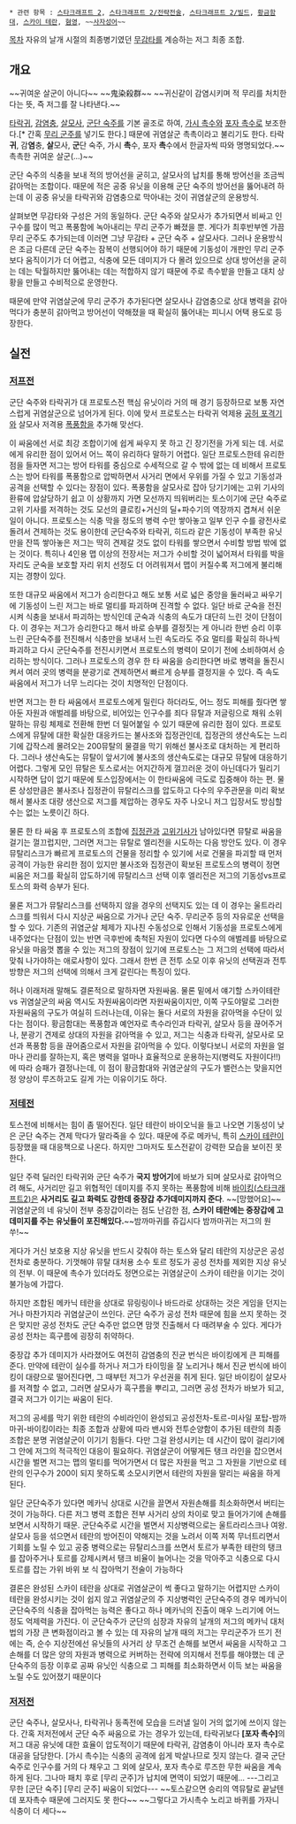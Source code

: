  * 관련 항목 : [[스타크래프트 2]], [[스타크래프트 2/전략전술]], [[스타크래프트 2/빌드]], [[황금함대]], [[스카이 테란]], [[혐영]], ~~[[사자성어]]~~

[[목차]]
자유의 날개 시절의 최종병기였던 [[무감타]]를 계승하는 저그 최종 조합.

== 개요 ==
~~귀여운 살군이 아니다~~
~~鬼染殺群~~
~~귀신같이 감염시키며 적 무리를 처치한다는 뜻, 즉 저그를 잘 나타낸다.~~


[[타락귀]], [[감염충]], [[살모사]], [[군단 숙주]]를 기본 골조로 하여, [[가시 촉수]]와 [[포자 촉수]]로 보조한다.[* 간혹 [[무리 군주]]를 넣기도 한다.] 때문에 귀염살군 촉촉이라고 불리기도 한다. 타락'''귀''', 감'''염'''충, '''살'''모사, '''군'''단 숙주, 가시 '''촉'''수, 포자 '''촉'''수에서 한글자씩 따와 명명되었다.~~촉촉한 귀여운 살군(...)~~

군단 숙주의 식충을 보내 적의 방어선을 굳히고, 살모사의 납치를 통해 방어선을 조금씩 갉아먹는 조합이다. 때문에 적은 공중 유닛을 이용해 군단 숙주의 방어선을 뚫어내려 하는데 이 공중 유닛을 타락귀와 감염충으로 막아내는 것이 귀염살군의 운용방식.

살펴보면 무감타와 구성은 거의 동일하다. 군단 숙주와 살모사가 추가되면서 비싸고 인구수를 많이 먹고 폭풍함에 녹아내리는 무리 군주가 빠졌을 뿐. 게다가 최후반부엔 가끔 무리 군주도 추가되는데 이러면 그냥 무감타 + 군단 숙주 + 살모사다. 그러나 운용방식은 조금 다른데 군단 숙주는 잠복이 선행되어야 하기 때문에 기동성이 개판인 무리 군주보다 움직이기가 더 어렵고, 식충에 모든 데미지가 다 몰려 있으므로 상대 방어선을 굳히는 데는 탁월하지만 뚫어내는 데는 적합하지 않기 때문에 주로 촉수밭을 만들고 대치 상황을 만들고 수비적으로 운영한다.

때문에 만약 귀염살군에 무리 군주가 추가된다면 살모사나 감염충으로 상대 병력을 갉아먹다가 충분히 갉아먹고 방어선이 약해졌을 때 확실히 뚫어내는 피니시 어택 용도로 등장한다.

== 실전 ==
=== [[저프전]] ===
군단 숙주와 타락귀가 대 프로토스전 핵심 유닛이라 거의 매 경기 등장하므로 보통 자연스럽게 귀염살군으로 넘어가게 된다. 이에 맞서 프로토스는 타락귀 억제용 [[공허 포격기]]와 살모사 저격용 [[폭풍함]]을 추가해 맞선다.

이 싸움에선 서로 최강 조합이기에 쉽게 싸우지 못 하고 긴 장기전을 가게 되는 데. 서로에게 유리한 점이 있어서 어느 쪽이 유리하다 말하기 어렵다. 일단 프로토스한테 유리한 점을 들자면 저그는 방어 타워를 중심으로 수세적으로 갈 수 밖에 없는 데 비해서 프로토스는 방어 타워를 폭풍함으로 압박하면서 사거리 면에서 우위를 가질 수 있고 기동성과 공격을 선택할 수 있다는 장점이 있다. 폭풍함을 살모사로 잡아 당기기에는 고위 기사의 환류에 압살당하기 쉽고 이 상황까지 가면 모선까지 띄워버리는 토스이기에 군단 숙주로 고위 기사를 저격하는 것도 모선의 클로킹+거신의 딜+파수기의 역장까지 겹쳐서 쉬운 일이 아니다. 프로토스는 식충 막을 정도의 병력 수만 쌓아놓고 일부 인구 수를 광전사로 돌려서 견제하는 것도 용이한데 군단숙주와 타락귀, 히드라 같은 기동성이 부족한 유닛만을 잔뜩 쌓아놓은 저그는 딱히 견제갈 것도 없이 타워를 쌓으면서 수비할 방법 밖에 없는 것이다. 특히나 4인용 맵 이상의 전장서는 저그가 수비할 것이 넓어져서 타워를 박을 자리도 군숙을 보호할 자리 위치 선정도 더 어려워져서 맵이 커질수록 저그에게 불리해지는 경향이 있다.

또한 대규모 싸움에서 저그가 승리한다고 해도 보통 서로 넓은 중앙을 둘러싸고 싸우기에 기동성이 느린 저그는 바로 멀티를 파괴하며 진격할 수 없다. 일단 바로 군숙을 전진시켜 식충을 보내서 파괴하는 방식인데 군숙과 식충의 속도가 대단히 느린 것이 단점이다. 이 경우는 저그가 승리한다고 해서 바로 승부를 결정짓는 게 아니라 한번 승리 이후 느린 군단숙주를 전진해서 식충만을 보내서 느린 속도라도 주요 멀티를 확실히 하나씩 파괴하고 다시 군단숙주를 전진시키면서 프로토스의 병력이 모이기 전에 소비하여서 승리하는 방식이다. 그러나 프로토스의 경우 한 타 싸움을 승리한다면 바로 병력을 돌진시켜서 여러 곳의 병력을 분광기로 견제하면서 빠르게 승부를 결정지을 수 있다. 즉 속도 싸움에서 저그가 너무 느리다는 것이 치명적인 단점이다.

반면 저그는 한 타 싸움에서 프로토스에게 밀린다 하더라도, 어느 정도 피해를 줬다면 쌓아둔 자원과 애벌레를 바탕으로, 비어있는 인구수를 죄다 뮤탈과 저글링으로 채워 소위 말하는 뮤링 체제로 전환해 한번 더 밀어붙일 수 있기 때문에 유리한 점이 있다. 프로토스에게 뮤탈에 대한 확실한 대응카드는 불사조와 집정관인데, 집정관의 생산속도는 느리기에 갑작스레 몰려오는 200뮤탈의 물결을 막기 위해선 불사조로 대처하는 게 편리하다. 그러나 생산속도는 뮤탈이 앞서기에 불사조의 생산속도로는 대규모 뮤탈에 대응하기 어렵다. 그렇게 모인 뮤탈은 토스로서는 어지간하게 껄끄러운 것이 아닌데다가 밀리기 시작하면 답이 없기 때문에 토스입장에서는 이 한타싸움에 극도로 집중해야 하는 편. 물론 상성만큼은 불사조나 집정관이 뮤탈리스크를 압도하고 다수의 우주관문을 미리 확보해서 불사조 대량 생산으로 저그를 제압하는 경우도 자주 나오니 저그 입장서도 방심할 수는 없는 노릇이긴 하다.

물론 한 타 싸움 후 프로토스의 조합에 [[집정관]]과 [[고위기사]]가 남아있다면 뮤탈로 싸움을 걸기는 껄끄럽지만, 그러면 저그는 뮤탈로 엘리전을 시도하는 다음 방안도 있다. 이 경우 뮤탈리스크가 빠르게 프로토스의 건물을 정리할 수 있기에 서로 건물을 파괴할 때 먼저 공격이 가능한 유리한 점이 있지만 불사조와 집정관이 확보된 프로토스의 병력이 정면 씨움은 저그를 확실히 압도하기에 뮤탈리스크 선택 이후 엘리전은 저그의 기동성vs프로토스의 화력 승부가 된다.

물론 저그가 뮤탈리스크를 선택하지 않을 경우의 선택지도 있는 데 이 경우는 울트라리스크를 띄워서 다시 지상군 싸움으로 가거나 군단 숙주. 무리군주 등의 자유로운 선택을 할 수 있다. 기존의 귀염군살 체제가 지나친 수동성으로 인해서 기동성을 프로토스에게 내주었다는 단점이 있는 반면 극후반에 축척된 자원이 있다면 다수의 애벌레를 바탕으로 유닛을 마음껏 뽑을 수 있는 저그의 장점이 있기에 프로토스는 그 저그의 선택에 따라서 맞춰 나가야하는 애로사항이 있다. 그래서 한번 큰 전투 소모 이후 유닛의 선택권과 전투 방향은 저그의 선택에 의해서 크게 갈린다는 특징이 있다.

허나 이래저래 말해도 결론적으로 말하자면 자원싸움. 물론 밑에서 얘기할 스카이테란 vs 귀염살군의 싸움 역시도 자원싸움이라면 자원싸움이지만, 이쪽 구도야말로 그러한 자원싸움의 구도가 여실히 드러나는데, 이유는 둘다 서로의 자원을 갉아먹을 수단이 있다는 점이다. 황금함대는 폭풍함과 예언자로 촉수라인과 타락귀, 살모사 등을 끊어주거나, 분광기 견제로 상대의 자원을 갉아먹을 수 있고, 저그는 식충과 타락귀, 살모사로 모선과 폭풍함 등을 끊어줌으로서 자원을 갉아먹을 수 있다. 이렇다보니 서로의 자원을 얼마나 관리를 잘하는지, 혹은 병력을 얼마나 효율적으로 운용하는지(병력도 자원이다!!)에 따라 승패가 결정나는데, 이 점이 황금함대와 귀염군살의 구도가 밸런스는 맞을지언정 양상이 루즈하고도 길게 가는 이유이기도 하다.

=== [[저테전]] ===
토스전에 비해서는 힘이 좀 떨어진다. 일단 테란이 바이오닉을 들고 나오면 기동성이 낮은 군단 숙주는 견제 막다가 말라죽을 수 있다. 때문에 주로 메카닉, 특히 [[스카이 테란]]이 등장했을 때 대응책으로 나온다. 하지만 그마저도 토스전같이 강력한 모습을 보이진 못한다.

일단 주력 딜러인 타락귀와 군단 숙주가 '''국지 방어기'''에 바보가 되며 살모사로 갉아먹으려 해도, 사거리만 길고 위협적인 데미지를 주지 못하는 폭풍함에 비해 [[바이킹(스타크래프트2)]]은 '''사거리도 길고 화력도 강한데 중장갑 추가데미지까지 준다'''. ~~[망했어요]~~ 귀염살군의 네 유닛이 전부 중장갑이라는 점도 난감한 점, '''스카이 테란에는 중장갑에 고데미지를 주는 유닛들이 포진해있다.'''~~밤까마귀를 쥬깁시다 밤까마귀는 저그의 원쑤!~~

게다가 거신 보호용 지상 유닛을 반드시 갖춰야 하는 토스와 달리 테란의 지상군은 공성 전차로 충분하다. 기껏해야 뮤탈 대처용 소수 토르 정도가 공성 전차를 제외한 지상 유닛의 전부. 이 때문에 촉수가 있더라도 정면으로는 귀염살군이 스카이 테란을 이기는 것이 불가능에 가깝다.

하지만 조합된 메카닉 테란을 상대로 뮤링링이나 바드라로 상대하는 것은 게임을 던지는거나 마찬가지라 귀염살군이 쓰인다. 군단 숙주가 공성 전차 때문에 힘을 쓰지 못하는 것은 맞지만 공성 전차도 군단 숙주만 없으면 맘껏 진출해서 다 때려부술 수 있다. 게다가 공성 전차는 흑구름에 굉장히 취약하다.

중장갑 추가 데미지가 사라졌어도 여전히 감염충의 진균 번식은 바이킹에게 큰 피해를 준다. 만약에 테란이 실수를 하거나 저그가 타이밍을 잘 노리거나 해서 진균 번식에 바이킹이 대량으로 떨어진다면, 그 때부턴 저그가 우선권을 쥐게 된다. 일단 바이킹이 살모사를 저격할 수 없고, 그러면 살모사가 흑구름을 뿌리고, 그러면 공성 전차가 바보가 되고, 결국 저그가 이기는 싸움이 된다.

저그의 공세를 막기 위한 테란의 수비라인이 완성되고 공성전차-토르-미사일 포탑-밤까마귀-바이킹이라는 최종 조합과 상황에 따라 밴시와 전투순양함이 추가된 테란의 최종 조합은 분명 귀염살군이 이기기 힘들다. 다만 그걸 완성시키는 데 시간이 많이 걸리기에 그 안에 저그의 적극적인 대응이 필요하다. 귀염살군이 어떻게든 탱크 라인을 잡으면서 시간을 벌면 저그는 맵의 멀티를 먹어가면서 더 많은 자원을 먹고 그 자원을 기반으로 테란의 인구수가 200이 되지 못하도록 소모시키면서 테란의 자원을 말리는 싸움을 하게 된다. 

일단 군단숙주가 있다면 메카닉 상대로 시간을 끌면서 자원손해를 최소화하면서 버티는 것이 가능하다. 다른 저그 병력 조합은 전부 사거리 상의 차이로 맞고 들어가기에 손해를 보면서 시작하기 때문. 군단숙주로 시간을 벌면서 지상병력으로는 울트라리스크나 여왕. 살모사 등을 섞으면서 테란의 방어진이 약해지는 것을 노려서 이쪽 저쪽 무너트리면서 기회를 노릴 수 있고 공중 병력으로는 뮤탈리스크를 쓰면서 토르가 부족한 테란의 탱크를 잡아주거나 토르를 강제시켜서 탱크 비율이 늘어나는 것을 막아주고 식충으로 다시 토르를 잡는 가위 바위 보 식 잡아먹기 전술이 가능하다

결론은 완성된 스카이 테란을 상대로 귀염살군이 썩 좋다고 말하기는 어렵지만 스카이 테란을 완성시키는 것이 쉽지 않고 귀염살군의 주 지상병력인 군단숙주의 경우 메카닉이 군단숙주의 식충을 잡아먹는 능력은 좋다고 하나 메카닉의 진출이 매우 느리기에 어느 정도 억제력을 가진다. 이 군단숙주가 군단의 심장과 자유의 날개의 저그의 메카닉 대처법의 가장 큰 변화점이라고 볼 수 있는 데 자유의 날개 때의 저그는 무리군주가 뜨기 전에는 즉, 순수 지상전에선 유닛들의 사거리 상 무조건 손해를 보면서 싸움을 시작하고 그 손해를 더 많은 양의 자원과 병력으로 커버하는 전략에 의지해서 전투를 해야했는 데 군단숙주의 등장 이후로 공짜 유닛인 식충으로 그 피해를 최소화하면서 이득 보는 싸움을 노릴 수도 있어졌기 때문이다 

=== [[저저전]] ===
군단 숙주나, 살모사나, 타락귀나 동족전에 모습을 드러낼 일이 거의 없기에 쓰이지 않는다.
간혹 저저전에서 군단 숙주 싸움으로 가는 경우가 있는데, 타락귀보다 '''[포자 촉수]'''의 저그 대공 유닛에 대한 효율이 압도적이기 때문에 타락귀, 감염충이 아니라 포자 촉수로 대공을 담당한다. [가시 촉수]는 식충의 공격에 쉽게 박살나므로 짓지 않는다. 결국 군단 숙주로 인구수를 거의 다 채우고 그 외에 살모사, 포자 촉수로 루즈한 무한 싸움을 계속 하게 된다. 그나마 패치 후로 [무리 군주]가 납치에 면역이 되었기 때문에... ---그리고 무한 [군단 숙주] [무리 군주] 싸움이 되었다--- ~~토스같으면 승리의 역뮤탈로 끝날텐데 포자촉수 때문에 그러지도 못 한다~~ ~~그렇다고 가시촉수 노리고 바퀴를 가자니 식충이 더 세다~~
